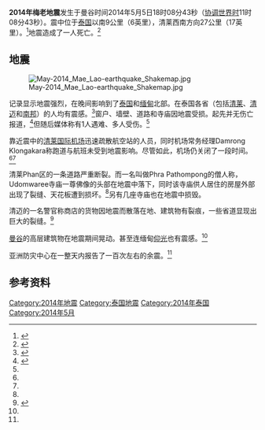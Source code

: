 {{noteTA |G1=Earthquake }}
{{Expand|time=2014-05-05T15:41:31+00:00}}
{{Infobox earthquake
|title              = 2014年梅老地震
|image              = 
|image alt          = 
|imagecaption       =
|map                = 
|map alt            = 
|image name         =
|map2               = {{Location map+|Thailand|relief=1|width=250|float=none|border=none|caption= |places=
{{Location map~|Thailand|lat=19.68|long=99.69|mark=Bullseye1.png|marksize=45|position=top}}
{{Location map~|Thailand|lat=13.70|long=100.60|label=|position=right|mark=Green pog.svg}}}}
|mapsize            = 
|caption            =
|date               = {{Start date|2014|05|05}}
|origintime         =11:08:43 UTC<br/> 18:08:43 [[印度支那时间|ICT]]
|duration           =
|magnitude          = 6.0 [[矩震级|M<sub>w</sub>]] （[[USGS|USGS]]）<ref name="USGS"/><br />6.2 [[矩震级|M<sub>w</sub>]] （{{link-en|欧洲-地中海地震中心|European-Mediterranean Seismological Centre|EMSC}}）<ref>{{cite web |url=http://www.emsc-csem.org/Earthquake/earthquake.php?id=376447 |title=M 6.2 - THAILAND - 2014-05-05 11:08:45 UTC |work={{link-en|欧洲-地中海地震中心|European-Mediterranean Seismological Centre|EMSC}} |date=2014-05-05 |accessdate=2014-05-06 |language=en |archive-date=2014-05-08 |archive-url=https://web.archive.org/web/20140508054749/http://www.emsc-csem.org/Earthquake/earthquake.php?id=376447 |dead-url=no }}</ref>
|depth              = 7.4公里（5英里）
|location           = <!-- {{coord|XXXXX|region:XX_type:event|display=inline,title}} -->
|type               =
|countries affected = [[泰国|泰国]]
|damage             =
|intensity          =
|PGA                = <!-- NN''[[Peak_ground_acceleration|g]]'' -->
|tsunami            = 无
|landslide          =
|foreshocks         =
|aftershocks        =274次<ref>{{cite web |url=http://earthquake-report.com/2014/05/05/strong-earthquake-thailand-on-may-5-2014/ |title=Very strong deadly earthquake close to Chiang Rai, Thailand – At least 1 dead and 32 injuries |trans_title=强震袭击清莱附近 - 至少造成1死32伤 |work=Earthquake-Report.com |date=5 May 2014 |language=en |accessdate=2014-05-10 |archive-date=2014-05-09 |archive-url=https://web.archive.org/web/20140509065357/http://earthquake-report.com/2014/05/05/strong-earthquake-thailand-on-may-5-2014/ |dead-url=no }}</ref>
|casualties         = 1死、32伤（另有200人因[[創傷後心理壓力緊張症候群|創傷後心理壓力緊張症候群]]接受治疗）<ref name="vor"/>
}}
'''2014年梅老地震'''发生于曼谷时间2014年5月5日18时08分43秒（[[协调世界时|协调世界时]]11时08分43秒）。震中位于[[泰国|泰国]]{{link-en|梅老郡|Mae Lao District}}以南9公里（6英里），清莱西南方向27公里（17英里）。<ref name="USGS">{{cite web|author=|title=M6.0 - 9km S of Mae Lao, Thailand|url=http://earthquake.usgs.gov/earthquakes/eventpage/usb000qack|trans_title=泰国梅老以南8公里发生6级地震|publisher=[[USGS|USGS]]|date=2014-05-05|accessdate=2014-05-05|language=en|archive-date=2014-05-05|archive-url=https://web.archive.org/web/20140505180943/http://earthquake.usgs.gov/earthquakes/eventpage/usb000qack|dead-url=no}}</ref>地震造成了一人死亡。<ref name="vor">{{cite web |author= |title=One dies, dozens injured after earthquake in Thailand |trans_title=泰国震后1人死亡、多人受伤 |url=http://voiceofrussia.com/news/2014_05_06/One-dies-dozens-injured-after-earthquake-in-Thailand-4081 |publisher=[[俄罗斯之声|俄罗斯之声]] |date=2014-05-06 |accessdate=2014-05-06 |language=en |deadurl=yes |archiveurl=https://web.archive.org/web/20140506113707/http://voiceofrussia.com/news/2014_05_06/One-dies-dozens-injured-after-earthquake-in-Thailand-4081/ |archivedate=2014-05-06 }}</ref>

==地震==
[[File:May-2014_Mae_Lao-earthquake_Shakemap.jpg|thumb]]

记录显示地震强烈，在晚间影响到了[[泰国|泰国]]和[[缅甸|缅甸]]北部。在泰国各省（包括[[清莱|清莱]]、[[清迈|清迈]]和[[南邦|南邦]]）的人均有震感。<ref name="bp">{{cite web|author=|title=6.0 quake in northern Thailand|trans_title=泰国北部发生6级地震|url=http://www.bangkokpost.com/news/local/408225/6-0-quake-in-northern-thailand|publisher=Bangkok Post|date=2014-05-05|accessdate=2014-05-05|language=en}}</ref>窗户、墙壁、道路和寺庙因地震受损。起先并无伤亡报道，<ref name="abc">{{cite web|first=Thanyarat|last=Doksone|title=Earthquake Cracks Walls, Roads in North Thailand|trans_title=泰国北部地震造成墙壁、道路开裂|url=http://abcnews.go.com/International/wireStory/strong-quake-shakes-thailand-myanmar-23586909|publisher=[[ABC新闻|ABC新闻]]|work=[[美联社|美联社]]|date=2014-05-05|accessdate=2014-05-05|language=en|archive-date=2014-05-09|archive-url=https://web.archive.org/web/20140509080259/http://abcnews.go.com/International/wireStory/strong-quake-shakes-thailand-myanmar-23586909|dead-url=no}}</ref>但随后媒体称有1人遇难、多人受伤。<ref name="vor"/>

靠近震中的[[清莱国际机场|清莱国际机场]]迅速疏散航空站的人员，同时机场常务经理Damrong Klongakara称跑道与航班未受到地震影响。尽管如此，机场仍关闭了一段时间。<ref name="vor"/><ref name="abc"/>

清莱Phan区的一条道路严重断裂。而一名叫做Phra Pathompong的僧人称，Udomwaree寺庙一尊佛像的头部在地震中落下，同时该寺庙供人居住的房屋外部出现了裂缝、天花板遭到损坏。<ref name="abc"/>另有几座寺庙也在地震中损毁。

清迈的一名警官称商店的货物因地震而散落在地、建筑物有裂痕，一些省道显现出巨大的裂缝。<ref name="usatoday">{{cite web|first=John|last=Bacon|title=Magnitude-6.0 quake rattles Thailand|trans_title=6级地震袭击泰国|url=http://www.usatoday.com/story/news/world/2014/05/05/earthquake-thailand/8714011/|publisher=[[今日美国|今日美国]]|date=2014-05-05|accessdate=2014-05-05|language=en|archive-date=2014-05-06|archive-url=https://web.archive.org/web/20140506092157/http://www.usatoday.com/story/news/world/2014/05/05/earthquake-thailand/8714011/|dead-url=no}}</ref>

[[曼谷|曼谷]]的高层建筑物在地震期间晃动。甚至连缅甸[[仰光|仰光]]也有震感。<ref name="usatoday"/>

亚洲防灾中心在一整天内报告了一百次左右的余震。<ref name="vor"/>

==参考资料==
{{reflist}}
{{2014年地震}}
[[Category:2014年地震|Category:2014年地震]]
[[Category:泰国地震|Category:泰国地震]]
[[Category:2014年泰国|Category:2014年泰国]]
[[Category:2014年5月|Category:2014年5月]]